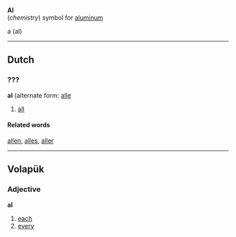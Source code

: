 '''Al'''<br>(''chemistry'') symbol for [[aluminum]]

a (al)

----
==Dutch==
===???===
'''al''' (alternate form: [[alle]]

# [[all]]

====Related words====
[[allen]], [[alles]], [[aller]]

----

== Volapük == 
=== Adjective === 
'''al'''

# [[each]]
# [[every]]